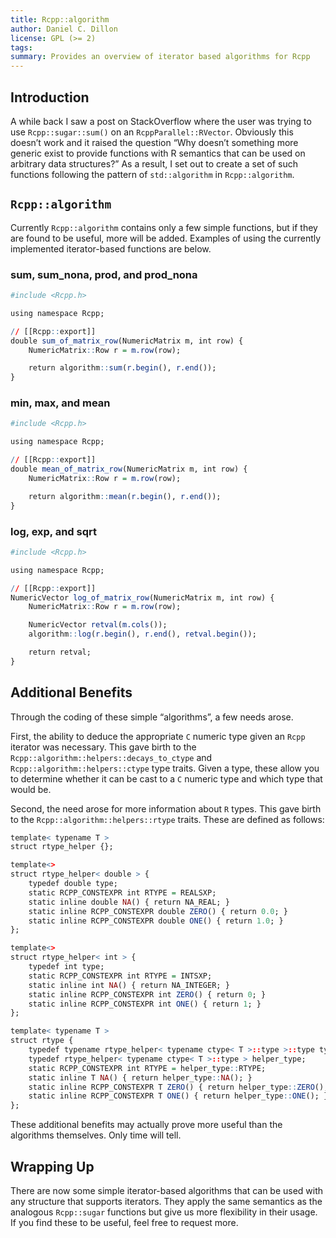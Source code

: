 ```yaml
---
title: Rcpp::algorithm
author: Daniel C. Dillon
license: GPL (>= 2)
tags:
summary: Provides an overview of iterator based algorithms for Rcpp
---
```


## Introduction
A while back I saw a post on StackOverflow where the user was trying to use `Rcpp::sugar::sum()` on an `RcppParallel::RVector`.
Obviously this doesn't work and it raised the question "Why doesn't something more generic exist to provide functions with R
semantics that can be used on arbitrary data structures?"  As a result, I set out to create a set of such functions following
the pattern of `std::algorithm` in `Rcpp::algorithm`.

## `Rcpp::algorithm`
Currently `Rcpp::algorithm` contains only a few simple functions, but if they are found to be useful, more will be added.
Examples of using the currently implemented iterator-based functions are below.

### sum, sum\_nona, prod, and prod\_nona
```r
#include <Rcpp.h>

using namespace Rcpp;

// [[Rcpp::export]]
double sum_of_matrix_row(NumericMatrix m, int row) {
    NumericMatrix::Row r = m.row(row);

    return algorithm::sum(r.begin(), r.end());
}
```

### min, max, and mean
```r
#include <Rcpp.h>

using namespace Rcpp;

// [[Rcpp::export]]
double mean_of_matrix_row(NumericMatrix m, int row) {
    NumericMatrix::Row r = m.row(row);

    return algorithm::mean(r.begin(), r.end());
}
```

### log, exp, and sqrt
```r
#include <Rcpp.h>

using namespace Rcpp;

// [[Rcpp::export]]
NumericVector log_of_matrix_row(NumericMatrix m, int row) {
    NumericMatrix::Row r = m.row(row);

    NumericVector retval(m.cols());
    algorithm::log(r.begin(), r.end(), retval.begin());

    return retval;
}
```

## Additional Benefits
Through the coding of these simple "algorithms", a few needs arose.

First, the ability to deduce the appropriate `C` numeric type
given an `Rcpp` iterator was necessary.  This gave birth to the `Rcpp::algorithm::helpers::decays_to_ctype` and
`Rcpp::algorithm::helpers::ctype` type traits.  Given a type, these allow you to determine whether it can be cast to a `C` numeric
type and which type that would be.

Second, the need arose for more information about `R` types.  This gave birth to the `Rcpp::algorithm::helpers::rtype` traits.  These
are defined as follows:

```r
template< typename T >
struct rtype_helper {};

template<>
struct rtype_helper< double > {
    typedef double type;
    static RCPP_CONSTEXPR int RTYPE = REALSXP;
    static inline double NA() { return NA_REAL; }
    static inline RCPP_CONSTEXPR double ZERO() { return 0.0; }
    static inline RCPP_CONSTEXPR double ONE() { return 1.0; }
};

template<>
struct rtype_helper< int > {
    typedef int type;
    static RCPP_CONSTEXPR int RTYPE = INTSXP;
    static inline int NA() { return NA_INTEGER; }
    static inline RCPP_CONSTEXPR int ZERO() { return 0; }
    static inline RCPP_CONSTEXPR int ONE() { return 1; }
};

template< typename T >
struct rtype {
    typedef typename rtype_helper< typename ctype< T >::type >::type type;
    typedef rtype_helper< typename ctype< T >::type > helper_type;
    static RCPP_CONSTEXPR int RTYPE = helper_type::RTYPE;
    static inline T NA() { return helper_type::NA(); }
    static inline RCPP_CONSTEXPR T ZERO() { return helper_type::ZERO(); }
    static inline RCPP_CONSTEXPR T ONE() { return helper_type::ONE(); }
};
```

These additional benefits may actually prove more useful than the algorithms themselves.  Only time will tell.

## Wrapping Up
There are now some simple iterator-based algorithms that can be used with any structure that supports iterators.  They apply the same semantics
as the analogous `Rcpp::sugar` functions but give us more flexibility in their usage.  If you find these to be useful, feel free to request more.
